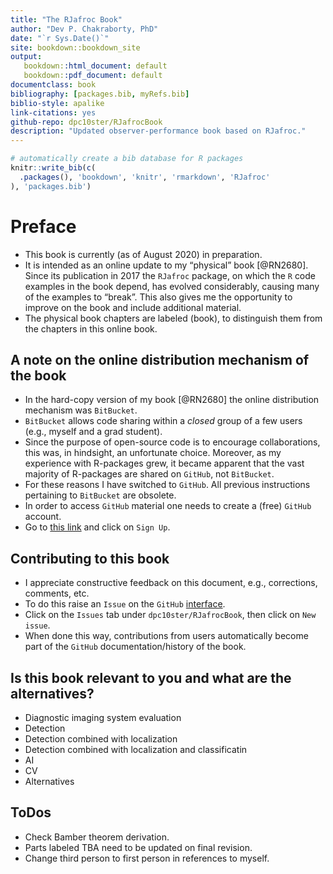 ```yaml
--- 
title: "The RJafroc Book"
author: "Dev P. Chakraborty, PhD"
date: "`r Sys.Date()`"
site: bookdown::bookdown_site
output: 
   bookdown::html_document: default
   bookdown::pdf_document: default
documentclass: book
bibliography: [packages.bib, myRefs.bib]
biblio-style: apalike
link-citations: yes
github-repo: dpc10ster/RJafrocBook
description: "Updated observer-performance book based on RJafroc."
---
```



```r
# automatically create a bib database for R packages
knitr::write_bib(c(
  .packages(), 'bookdown', 'knitr', 'rmarkdown', 'RJafroc'
), 'packages.bib')
```


# Preface {-}
* This book is currently (as of August 2020) in preparation. 
* It is intended as an online update to my "physical" book [@RN2680]. Since its publication in 2017 the `RJafroc` package, on which the `R` code examples in the book depend, has evolved considerably, causing many of the examples to "break". This also gives me the opportunity to improve on the book and include additional material.
* The physical book chapters are labeled (book), to distinguish them from the chapters in this online book.

## A note on the online distribution mechanism of the book {-}
* In the hard-copy version of my book [@RN2680] the online distribution mechanism was `BitBucket`. 
* `BitBucket` allows code sharing within a _closed_ group of a few users (e.g., myself and a grad student). 
* Since the purpose of open-source code is to encourage collaborations, this was, in hindsight, an unfortunate choice. Moreover, as my experience with R-packages grew, it became apparent that the vast majority of R-packages are shared on `GitHub`, not `BitBucket`. 
* For these reasons I have switched to `GitHub`. All previous instructions pertaining to `BitBucket` are obsolete.
* In order to access `GitHub` material one needs to create a (free) `GitHub` account. 
* Go to [this link](https://github.com) and click on `Sign Up`.

## Contributing to this book {-}
* I appreciate constructive feedback on this document, e.g., corrections, comments, etc.  
* To do this raise an `Issue` on the `GitHub` [interface](https://github.com/dpc10ster/RJafrocBook). 
* Click on the `Issues` tab under `dpc10ster/RJafrocBook`, then click on `New issue`.
* When done this way, contributions from users automatically become part of the `GitHub` documentation/history of the book.

## Is this book relevant to you and what are the alternatives? {-}
* Diagnostic imaging system evaluation
* Detection
* Detection combined with localization
* Detection combined with localization and classificatin
* AI
* CV
* Alternatives

## ToDos {-}
* Check Bamber theorem derivation.
* Parts labeled TBA need to be updated on final revision.
* Change third person to first person in references to myself.

